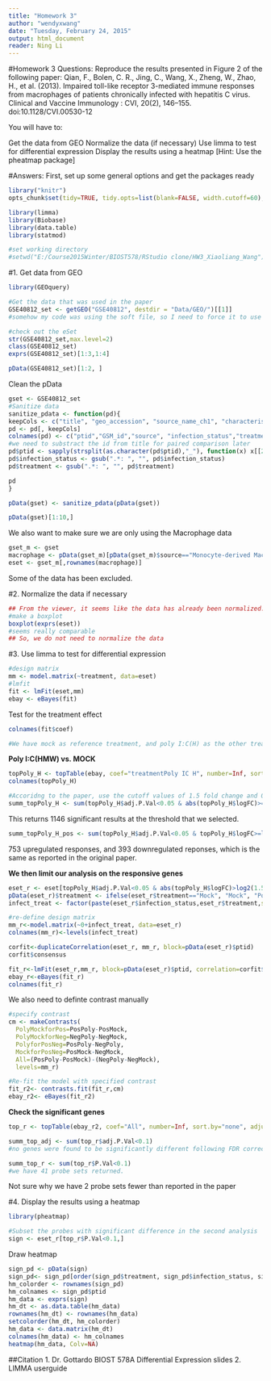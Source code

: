 ```yaml
---
title: "Homework 3"
author: "wendyxwang"
date: "Tuesday, February 24, 2015"
output: html_document
reader: Ning Li
---
```


#Homework 3 Questions:
Reproduce the results presented in Figure 2 of the following paper: Qian, F., Bolen, C. R., Jing, C., Wang, X., Zheng, W., Zhao, H., et al. (2013). Impaired toll-like receptor 3-mediated immune responses from macrophages of patients chronically infected with hepatitis C virus. Clinical and Vaccine Immunology : CVI, 20(2), 146–155. doi:10.1128/CVI.00530-12

You will have to:

Get the data from GEO
Normalize the data (if necessary)
Use limma to test for differential expression
Display the results using a heatmap [Hint: Use the pheatmap package]


#Answers:
First, set up some general options and get the packages ready

```r
library("knitr")
opts_chunk$set(tidy=TRUE, tidy.opts=list(blank=FALSE, width.cutoff=60), cache=TRUE, messages=FALSE)

library(limma)
library(Biobase)
library(data.table)
library(statmod)

#set working directory
#setwd("E:/Course2015Winter/BIOST578/RStudio clone/HW3_Xiaoliang_Wang")
```


#1. Get data from GEO
```r
library(GEOquery)

#Get the data that was used in the paper
GSE40812_set <- getGEO("GSE40812", destdir = "Data/GEO/")[[1]]
#somehow my code was using the soft file, so I need to force it to use the matrix.gz file

#check out the eSet
str(GSE40812_set,max.level=2)
class(GSE40812_set)
exprs(GSE40812_set)[1:3,1:4]

pData(GSE40812_set)[1:2, ]
```


Clean the pData
```r
gset <- GSE40812_set
#Sanitize data
sanitize_pdata <- function(pd){
keepCols <- c("title", "geo_accession", "source_name_ch1", "characteristics_ch1", "characteristics_ch1.2")
pd <- pd[, keepCols]
colnames(pd) <- c("ptid","GSM_id","source", "infection_status","treatment")
#we need to substract the id from title for paired comparison later
pd$ptid <- sapply(strsplit(as.character(pd$ptid),"_"), function(x) x[[2]])
pd$infection_status <- gsub(".*: ", "", pd$infection_status)
pd$treatment <- gsub(".*: ", "", pd$treatment)

pd
}

pData(gset) <- sanitize_pdata(pData(gset))

pData(gset)[1:10,]
```

We also want to make sure we are only using the Macrophage data
```r
gset_m <- gset
macrophage <- pData(gset_m)[pData(gset_m)$source=="Monocyte-derived Macrophage",]
eset <- gset_m[,rownames(macrophage)]
```
Some of the data has been excluded.


#2. Normalize the data if necessary
```r
## From the viewer, it seems like the data has already been normalized.
#make a boxplot
boxplot(exprs(eset))
#seems really comparable
## So, we do not need to normalize the data
```

#3. Use limma to test for differential expression
```r
#design matrix
mm <- model.matrix(~treatment, data=eset)
#lmfit
fit <- lmFit(eset,mm)
ebay <- eBayes(fit)
```

Test for the treatment effect
```r
colnames(fit$coef)

#We have mock as reference treatment, and poly I:C(H) as the other treatment group
```

**Poly I:C(HMW) vs. MOCK**
```r
topPoly_H <- topTable(ebay, coef="treatmentPoly IC H", number=Inf, sort.by="none")
colnames(topPoly_H)

#Accoridng to the paper, use the cutoff values of 1.5 fold change and 0.05 FDR
summ_topPoly_H <- sum(topPoly_H$adj.P.Val<0.05 & abs(topPoly_H$logFC)>=log2(1.5))
```
This returns 1146 significant results at the threshold that we selected.

```r
summ_topPoly_H_pos <- sum(topPoly_H$adj.P.Val<0.05 & topPoly_H$logFC>=log2(1.5))
```
753 upregulated responses, and 393 downregulated reponses, which is the same as reported in the original paper.


**We then limit our analysis on the responsive genes**
```r
eset_r <- eset[topPoly_H$adj.P.Val<0.05 & abs(topPoly_H$logFC)>log2(1.5),]
pData(eset_r)$treatment <- ifelse(eset_r$treatment=="Mock", "Mock", "Poly")
infect_treat <- factor(paste(eset_r$infection_status,eset_r$treatment,sep=""))

#re-define design matrix
mm_r<-model.matrix(~0+infect_treat, data=eset_r)
colnames(mm_r)<-levels(infect_treat)

corfit<-duplicateCorrelation(eset_r, mm_r, block=pData(eset_r)$ptid)
corfit$consensus

fit_r<-lmFit(eset_r,mm_r, block=pData(eset_r)$ptid, correlation=corfit$consensus)
ebay_r<-eBayes(fit_r)
colnames(fit_r)
```

We also need to definte contrast manually
```r
#specify contrast
cm <- makeContrasts(
  PolyMockforPos=PosPoly-PosMock, 
  PolyMockforNeg=NegPoly-NegMock,
  PolyforPosNeg=PosPoly-NegPoly,
  MockforPosNeg=PosMock-NegMock,
  All=(PosPoly-PosMock)-(NegPoly-NegMock),
  levels=mm_r)

#Re-fit the model with specified contrast
fit_r2<- contrasts.fit(fit_r,cm)
ebay_r2<- eBayes(fit_r2)
```

**Check the significant genes**
```r
top_r <- topTable(ebay_r2, coef="All", number=Inf, sort.by="none", adjust.method="BH")

summ_top_adj <- sum(top_r$adj.P.Val<0.1)
#no genes were found to be significantly different following FDR corrections

summ_top_r <- sum(top_r$P.Val<0.1)
#we have 41 probe sets returned.
```
Not sure why we have 2 probe sets fewer than reported in the paper


#4. Display the results using a heatmap
```r
library(pheatmap)

#Subset the probes with significant difference in the second analysis
sign <- eset_r[top_r$P.Val<0.1,]
```

Draw heatmap
```r
sign_pd <- pData(sign)
sign_pd<- sign_pd[order(sign_pd$treatment, sign_pd$infection_status, sign_pd$ptid), ]
hm_colorder <- rownames(sign_pd)
hm_colnames <- sign_pd$ptid
hm_data <- exprs(sign)
hm_dt <- as.data.table(hm_data)
rownames(hm_dt) <- rownames(hm_data)
setcolorder(hm_dt, hm_colorder)
hm_data <- data.matrix(hm_dt)
colnames(hm_data) <- hm_colnames
heatmap(hm_data, Colv=NA)
```


##Citation
1. Dr. Gottardo BIOST 578A Differential Expression slides
2. LIMMA userguide

